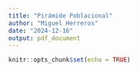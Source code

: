 ```yaml
---
title: "Pirámide Poblacional"
author: "Miguel Herreros"
date: "2024-12-16"
output: pdf_document
---
```


```r
knitr::opts_chunk$set(echo = TRUE)
```

